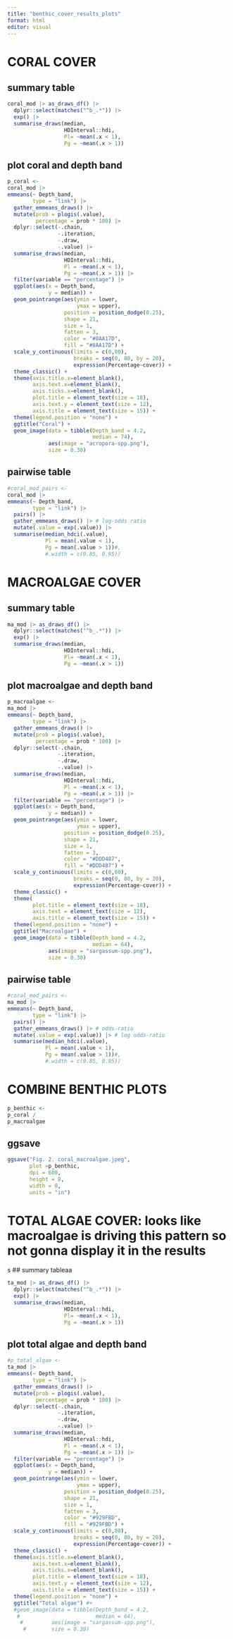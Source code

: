 ---
title: "benthic_cover_results_plots"
format: html
editor: visual
---

# CORAL COVER

## summary table

```{r}
coral_mod |> as_draws_df() |> 
  dplyr::select(matches("^b_.*")) |>
  exp() |> 
  summarise_draws(median,
                  HDInterval::hdi,
                  Pl= ~mean(.x < 1),
                  Pg = ~mean(.x > 1))
```

## plot coral and depth band

```{r}
p_coral <- 
coral_mod |> 
emmeans(~ Depth_band,
        type = "link") |> 
  gather_emmeans_draws() |> 
  mutate(prob = plogis(.value),
         percentage = prob * 100) |> 
  dplyr::select(-.chain,
                -.iteration,
                -.draw,
                -.value) |> 
  summarise_draws(median,
                  HDInterval::hdi,
                  Pl = ~mean(.x < 1),
                  Pg = ~mean(.x > 1)) |> 
  filter(variable == "percentage") |> 
  ggplot(aes(x = Depth_band,
             y = median)) +
  geom_pointrange(aes(ymin = lower, 
                      ymax = upper),
                  position = position_dodge(0.25),
                  shape = 21,
                  size = 1,
                  fatten = 3,
                  color = "#8AA17D",
                  fill = "#8AA17D") +
  scale_y_continuous(limits = c(0,80),
                     breaks = seq(0, 80, by = 20),
                     expression(Percentage~cover)) +
  theme_classic() +
  theme(axis.title.x=element_blank(),
        axis.text.x=element_blank(),
        axis.ticks.x=element_blank(),
        plot.title = element_text(size = 18),
        axis.text.y = element_text(size = 12),
        axis.title = element_text(size = 15)) +
  theme(legend.position = "none") +
  ggtitle("Coral") +
  geom_image(data = tibble(Depth_band = 4.2,
                           median = 74),
             aes(image = "acropora-spp.png"),
             size = 0.30)
```

## pairwise table

```{r}
#coral_mod_pairs <- 
coral_mod |> 
emmeans(~ Depth_band,
        type = "link") |>
  pairs() |> 
  gather_emmeans_draws() |> # log-odds ratio
  mutate(.value = exp(.value)) |>    
  summarise(median_hdci(.value),
            Pl = mean(.value < 1),
            Pg = mean(.value > 1))#,
            #.width = c(0.85, 0.95))
```

# MACROALGAE COVER

## summary table

```{r}
ma_mod |> as_draws_df() |> 
  dplyr::select(matches("^b_.*")) |>
  exp() |> 
  summarise_draws(median,
                  HDInterval::hdi,
                  Pl= ~mean(.x < 1),
                  Pg = ~mean(.x > 1))
```

## plot macroalgae and depth band

```{r}
p_macroalgae <- 
ma_mod |> 
emmeans(~ Depth_band,
        type = "link") |> 
  gather_emmeans_draws() |> 
  mutate(prob = plogis(.value),
         percentage = prob * 100) |> 
  dplyr::select(-.chain,
                -.iteration,
                -.draw,
                -.value) |> 
  summarise_draws(median,
                  HDInterval::hdi,
                  Pl = ~mean(.x < 1),
                  Pg = ~mean(.x > 1)) |> 
  filter(variable == "percentage") |> 
  ggplot(aes(x = Depth_band,
             y = median)) +
  geom_pointrange(aes(ymin = lower, 
                      ymax = upper),
                  position = position_dodge(0.25),
                  shape = 21,
                  size = 1,
                  fatten = 3,
                  color = "#DDD487",
                  fill = "#DDD487") +
  scale_y_continuous(limits = c(0,80),
                     breaks = seq(0, 80, by = 20),
                     expression(Percentage~cover)) +
  theme_classic() +
  theme(
        plot.title = element_text(size = 18),
        axis.text = element_text(size = 12),
        axis.title = element_text(size = 15)) +
  theme(legend.position = "none") +
  ggtitle("Macroalgae") +
  geom_image(data = tibble(Depth_band = 4.2,
                           median = 64),
             aes(image = "sargassum-spp.png"),
             size = 0.30)
```

## pairwise table

```{r}
#coral_mod_pairs <- 
ma_mod |> 
emmeans(~ Depth_band,
        type = "link") |>
  pairs() |> 
  gather_emmeans_draws() |> # odds-ratio
  mutate(.value = exp(.value)) |> # log odds-ratio  
  summarise(median_hdci(.value),
            Pl = mean(.value < 1),
            Pg = mean(.value > 1))#,
            #.width = c(0.85, 0.95))
```

# COMBINE BENTHIC PLOTS

```{r}
p_benthic <-
p_coral /
p_macroalgae
```

## ggsave

```{r}
ggsave("Fig. 2. coral_macroalgae.jpeg",
       plot =p_benthic, 
       dpi = 600, 
       height = 8, 
       width = 8, 
       units = "in")
```

# TOTAL ALGAE COVER: looks like macroalgae is driving this pattern so not gonna display it in the results

s \## summary tableaa

```{r}
ta_mod |> as_draws_df() |> 
  dplyr::select(matches("^b_.*")) |>
  exp() |> 
  summarise_draws(median,
                  HDInterval::hdi,
                  Pl= ~mean(.x < 1),
                  Pg = ~mean(.x > 1))
```

## plot total algae and depth band

```{r}
#p_total_algae <- 
ta_mod |> 
emmeans(~ Depth_band,
        type = "link") |> 
  gather_emmeans_draws() |> 
  mutate(prob = plogis(.value),
         percentage = prob * 100) |> 
  dplyr::select(-.chain,
                -.iteration,
                -.draw,
                -.value) |> 
  summarise_draws(median,
                  HDInterval::hdi,
                  Pl = ~mean(.x < 1),
                  Pg = ~mean(.x > 1)) |> 
  filter(variable == "percentage") |> 
  ggplot(aes(x = Depth_band,
             y = median)) +
  geom_pointrange(aes(ymin = lower, 
                      ymax = upper),
                  position = position_dodge(0.25),
                  shape = 21,
                  size = 1,
                  fatten = 3,
                  color = "#929FBD",
                  fill = "#929FBD") +
  scale_y_continuous(limits = c(0,80),
                     breaks = seq(0, 80, by = 20),
                     expression(Percentage~cover)) +
  theme_classic() +
  theme(axis.title.x=element_blank(),
        axis.text.x=element_blank(),
        axis.ticks.x=element_blank(),
        plot.title = element_text(size = 18),
        axis.text.y = element_text(size = 12),
        axis.title = element_text(size = 15)) +
  theme(legend.position = "none") +
  ggtitle("Total algae") #+
  #geom_image(data = tibble(Depth_band = 4.2,
   #                        median = 64),
    #         aes(image = "sargassum-spp.png"),
     #        size = 0.30)
```
